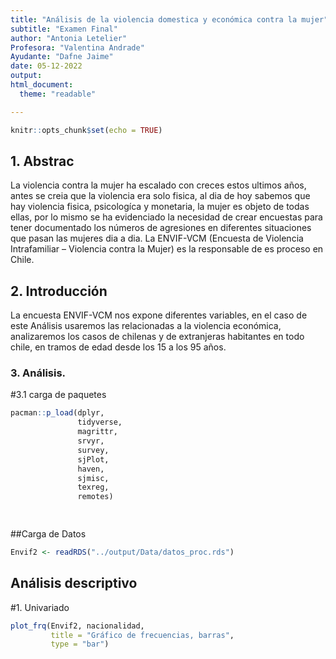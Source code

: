 ```yaml
---
title: "Análisis de la violencia domestica y económica contra la mujer"
subtitle: "Examen Final"
author: "Antonia Letelier"
Profesora: "Valentina Andrade"
Ayudante: "Dafne Jaime"
date: 05-12-2022
output: 
html_document:
  theme: "readable"

---
```


```r
knitr::opts_chunk$set(echo = TRUE)
```

## 1. Abstrac
La violencia contra la mujer ha escalado con creces estos ultimos años, antes se creia que la violencia era solo fisica, al dia de hoy sabemos que hay violencia fisica, psicologíca y monetaria, la mujer es objeto de todas ellas, por lo mismo se ha evidenciado la necesidad de crear encuestas para tener documentado los números de agresiones en diferentes situaciones que pasan las mujeres dia a dia. La ENVIF-VCM (Encuesta de Violencia Intrafamiliar – Violencia contra la Mujer) es la responsable de es proceso en Chile. 




## 2. Introducción

La encuesta ENVIF-VCM nos expone diferentes variables, en el caso de este Análisis usaremos las relacionadas a la violencia económica, analizaremos los casos de chilenas y de extranjeras habitantes en  todo chile, en tramos de edad desde los 15 a los 95 años. 


### 3. Análisis.
#3.1 carga de paquetes

```r
pacman::p_load(dplyr, 
               tidyverse, 
               magrittr, 
               srvyr, 
               survey,
               sjPlot,
               haven,
               sjmisc,
               texreg,
               remotes)

               
```

##Carga de Datos


```r
Envif2 <- readRDS("../output/Data/datos_proc.rds")
```


## Análisis descriptivo 

#1. Univariado 


```r
plot_frq(Envif2, nacionalidad,
         title = "Gráfico de frecuencias, barras",
         type = "bar")
         


```




